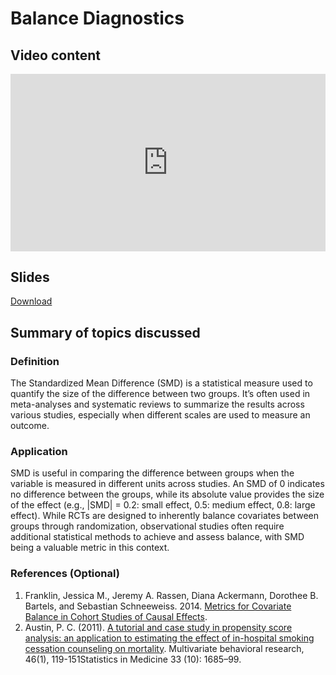 # Balance Diagnostics {.unnumbered}

## Video content

::: {style="position: relative; padding-bottom: 56.25%; height: 0; overflow: hidden;"}
<iframe src="https://www.youtube.com/embed/hqpPReClbRM" style="position: absolute; top: 0; left: 0; width: 100%; height: 100%; border:0;" allowfullscreen>

</iframe>
:::


## Slides

[Download](https://github.com/ehsanx/PS-survey/raw/main/slides/2BalanceandSMD.pdf)

## Summary of topics discussed 

### Definition

The Standardized Mean Difference (SMD) is a statistical measure used to quantify the size of the difference between two groups. It's often used in meta-analyses and systematic reviews to summarize the results across various studies, especially when different scales are used to measure an outcome.

### Application

SMD is useful in comparing the difference between groups when the variable is measured in different units across studies. An SMD of 0 indicates no difference between the groups, while its absolute value provides the size of the effect (e.g., |SMD| = 0.2: small effect, 0.5: medium effect, 0.8: large effect). While RCTs are designed to inherently balance covariates between groups through randomization, observational studies often require additional statistical methods to achieve and assess balance, with SMD being a valuable metric in this context.

### References (Optional)

1. Franklin, Jessica M., Jeremy A. Rassen, Diana Ackermann, Dorothee B. Bartels, and Sebastian Schneeweiss. 2014. [Metrics for Covariate Balance in Cohort Studies of Causal Effects](https://doi.org/10.1002/sim.6058).
2. Austin, P. C. (2011). [A tutorial and case study in propensity score analysis: an application to estimating the effect of in-hospital smoking cessation counseling on mortality](https://pubmed.ncbi.nlm.nih.gov/22287812/). Multivariate behavioral research, 46(1), 119-151Statistics in Medicine 33 (10): 1685–99. 